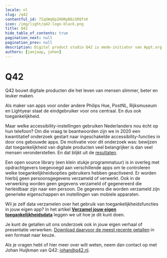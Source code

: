 ```yaml
---
locale: nl
slug: /q42
contentful_id: 7IqGWqOp2HURpB6iSRQfsK
icon: /img/light/q42-logo-black.png
title: Q42
hide_table_of_contents: true
pagination_next: null
pagination_prev: null
description: Digital product studio Q42 is mede-initiator van Appt.org en maakt de library voor het meten van toegankelijkheidsfuncties in apps.
authors: [janjaap, johan]
---
```


# Q42

Q42 bouwt digitale producten die het leven van mensen slimmer, beter en leuker maken.

Als maker van apps voor onder andere Philips Hue, PostNL, Rijksmuseum en Lightyear staat de eindgebruiker voor ons centraal. En dus ook toegankelijkheid. 

Maar welke accessibility-instellingen gebruiken Nederlanders nou écht op hun telefoon? Om die vraag te beantwoorden zijn we in 2020 een kwantitatief onderzoek gestart naar ingeschakelde accessibility-­functies in door ons gebouwde apps. De motivatie voor dit onderzoek was: bewijzen dat toegankelijkheid van digitale producten veel belangrijker is dan veel mensen veronderstellen. En dat blijkt uit de [resultaten](/nl/stats).

Een open source library (een klein stukje programmatuur) is in overleg met opdrachtgevers toegevoegd aan verschillende apps om te controleren welke toegankelijkheidsopties gebruikers hebben geactiveerd. Er worden hierbij geen persoonsgegevens verzameld of verwerkt. Ook in de verwerking worden geen gegevens verzameld of gegenereerd die herleidbaar zijn naar een persoon. De gegevens die worden verzameld zijn generieke eigenschappen en instellingen van mobiele apparaten.  

Wil je zelf data verzamelen over het gebruik van toegankelijkheidsfuncties in jouw eigen app? In het artikel [**Verzamel jouw eigen toegankelijkheidsdata**](/nl/artikelen/verzamel-jouw-eigen-toegankelijkheidsdata) leggen we uit hoe je dit kunt doen.

Je kunt de getallen uit ons onderzoek ook in jouw eigen verhaal of presentatie verwerken. [Download daarvoor de meest recente getallen](/nl/stats/download-stats) in een formaat naar keuze.

Als je vragen hebt of hier meer over wilt weten, neem dan contact op met Johan Huijkman van Q42: [johan@q42.nl](mailto:johan@q42.nl).
<CustomLink url="https://q42.nl/" label="Bezoek de website van Q42" external={true} appearance="primary button" />